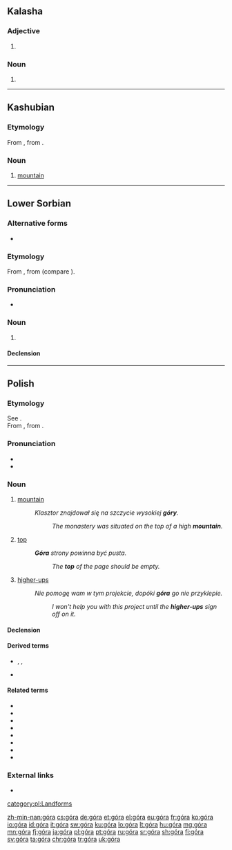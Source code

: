 {{also|gora|goral|goră|göra|górą|gor'a}}
==Kalasha==

=== Adjective ===
{{head|kls|adjective}}

# {{l|en|white}}

=== Noun ===
{{head|kls|noun}}

# {{l|en|white}}

----

==Kashubian==

===Etymology===
From {{inh|csb|sla-pro|*gora}}, from {{der|csb|ine-pro|*gʷerh₃-}}.

===Noun===
{{head|csb|noun|g=f}}

# [[mountain]]

----

==Lower Sorbian==

===Alternative forms===
* {{l|dsb|gora}} {{qualifier|obsolete}}

===Etymology===
From {{inh|dsb|sla-pro|*gora}}, from {{der|dsb|ine-pro|*gʷerh₃-||mountain}} (compare {{cog|grc|Βορέας||the north, the area beyond the mountains}}).

===Pronunciation===
* {{IPA|/ˈɡɨra/|/ˈɡɛra/|lang=dsb}}

===Noun===
{{dsb-noun|f|dim=górka}}

# {{l|en|mountain||large mass of earth and rock}}

====Declension====
{{dsb-decl-noun-1|gór}}

{{C|dsb|Landforms}}

----

==Polish==

===Etymology===
See {{cog|sl|gora}}. <br>
From {{inh|pl|sla-pro|*gora}}, from {{der|pl|ine-pro|*gʷerh₃-}}.

===Pronunciation===
* {{audio|Pl-góra.ogg|audio|lang=pl}}
* {{IPA|[ˈɡura]|lang=pl}}

===Noun===
{{pl-noun|f}}

# [[mountain]]
#: ''Klasztor znajdował się na szczycie wysokiej '''góry'''.''
#:: ''The monastery was situated on the top of a high '''mountain'''.''
# [[top]]
#: '''''Góra''' strony powinna być pusta.''
#:: ''The '''top''' of the page should be empty.''
# {{lb|pl|colloquial}} [[higher-up]]s
#: ''Nie pomogę wam w tym projekcie, dopóki '''góra''' go nie przyklepie.''
#:: ''I won't help you with this project until the '''higher-ups''' sign off on it.''

====Declension====
{{pl-decl-noun-f|gó|r}}

====Derived terms====
* {{sense|mountain}} {{l|pl|górski}}, {{l|pl|górzysty}}, {{l|pl|górować}}
* {{sense|top}} {{l|pl|górny}}

====Related terms====
* {{l|pl|do góry}}
* {{l|pl|ku górze}}
* {{l|pl|na górę}}
* {{l|pl|w górę}}
* {{l|pl|w górze}}
* {{l|pl|z góry}}
* {{l|pl|góra lodowa}}
* {{l|pl|do góry nogami}}

===External links===
* {{R:PWN}}

[[category:pl:Landforms]]

[[zh-min-nan:góra]]
[[cs:góra]]
[[de:góra]]
[[et:góra]]
[[el:góra]]
[[eu:góra]]
[[fr:góra]]
[[ko:góra]]
[[io:góra]]
[[id:góra]]
[[it:góra]]
[[sw:góra]]
[[ku:góra]]
[[lo:góra]]
[[lt:góra]]
[[hu:góra]]
[[mg:góra]]
[[mn:góra]]
[[fj:góra]]
[[ja:góra]]
[[pl:góra]]
[[pt:góra]]
[[ru:góra]]
[[sr:góra]]
[[sh:góra]]
[[fi:góra]]
[[sv:góra]]
[[ta:góra]]
[[chr:góra]]
[[tr:góra]]
[[uk:góra]]